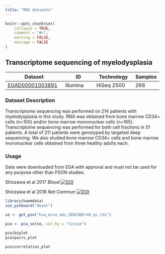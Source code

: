 ```yaml
---
title: "MDS datasets"
---
```


```r
knitr::opts_chunk$set(
    collapse = TRUE,
    comment = "#>",
    warning = FALSE,
    message = FALSE
)
```

## Transcriptome sequencing of myelodysplasia 
| Dataset         | ID       | Technology | Samples |
| --------------- | -------- | ---------- | ------- |
| [EGAD00001003891](https://ega-archive.org/datasets/EGAD00001003891) | Illumina | HiSeq 2500 | 266     |

### Dataset Description
Transcriptome sequencing was performed on 214 patients with myelodysplasia in this study. RNA was obtained from bone marrow CD34+ cells (n=100) and/or bone marrow mononuclear cells (n=165). Transcriptome sequencing was performed for both cell fractions in 51 patients. A total of 211 patients were genotyped by targeted deep sequencing. We also studied bone marrow CD34+ cells and bone marrow mononuclear cells obtained from three healthy adults each.

### Usage
Data were downloaded from EGA with approval and must not be used for any purpose other than PSON studies. 

Shiozawa et al 2017 *Blood* [![DOI](https://zenodo.org/badge/DOI/10.1182/blood-2017-05-783050.svg)](http://doi.org/10.1182/blood-2017-05-783050)

Shiozawa et al 2018 *Nat Commun* [![DOI](https://zenodo.org/badge/DOI/10.1038/s41467-018-06063-x.svg)](http://doi.org/10.1038/s41467-018-06063-x)

```r
library(haemdata)
use_pinboard("devel")

se <- get_pin("hsa_mrna_mds_GENCODEr40_qc.rds")

pca <- pca_se(se, col_by = "tissue")
```

```r
pca$biplot
pca$pairs_plot
```
```r
pca$correlation_plot
```
